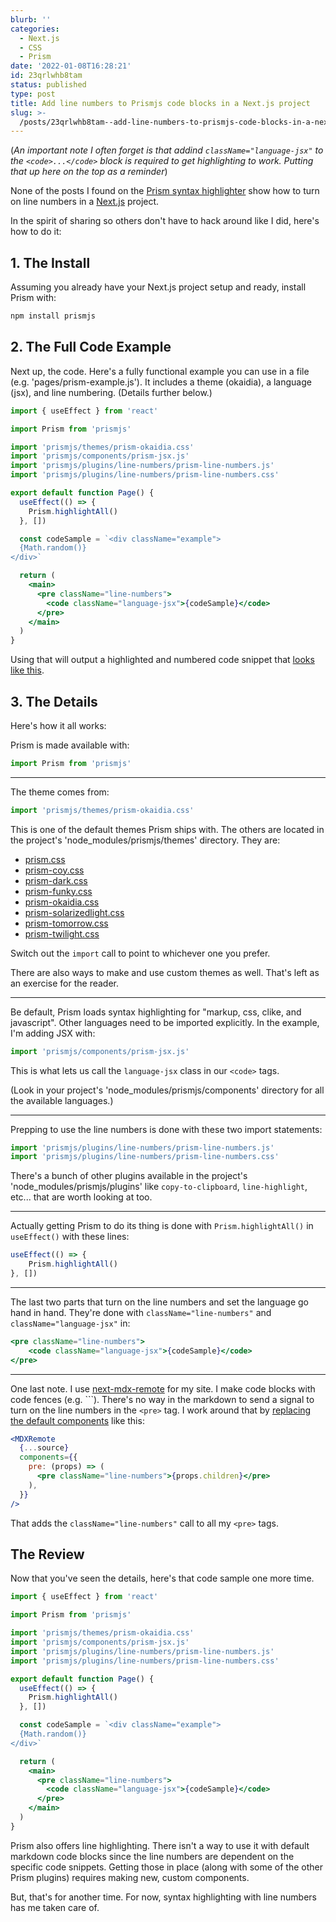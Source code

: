 ```yaml
---
blurb: ''
categories:
  - Next.js
  - CSS
  - Prism
date: '2022-01-08T16:28:21'
id: 23qrlwhb8tam
status: published
type: post
title: Add line numbers to Prismjs code blocks in a Next.js project
slug: >-
  /posts/23qrlwhb8tam--add-line-numbers-to-prismjs-code-blocks-in-a-nextjs-project
---
```


(_An important note I often forget is that addind <code>className="language-jsx"</code> to the `<code>...</code>` block is required to get highlighting to work. Putting that up here on the top as a reminder_)

None of the posts I found on the [Prism syntax highlighter](https://prismjs.com/) show how to turn on line numbers in a [Next.js](https://nextjs.org/) project. 

In the spirit of sharing so others don't have to hack around like I did, here's how to do it:

## 1. The Install

Assuming you already have your Next.js project setup and ready, install Prism with:

```bash
npm install prismjs
```

## 2. The Full Code Example

Next up, the code. Here's a fully functional example you can use in a file (e.g. 'pages/prism-example.js'). It includes a theme (okaidia), a language (jsx), and line numbering. (Details further below.)


```jsx
import { useEffect } from 'react'

import Prism from 'prismjs'

import 'prismjs/themes/prism-okaidia.css'
import 'prismjs/components/prism-jsx.js'
import 'prismjs/plugins/line-numbers/prism-line-numbers.js'
import 'prismjs/plugins/line-numbers/prism-line-numbers.css'

export default function Page() {
  useEffect(() => {
    Prism.highlightAll()
  }, [])

  const codeSample = `<div className="example">
  {Math.random()}
</div>`

  return (
    <main>
      <pre className="line-numbers">
        <code className="language-jsx">{codeSample}</code>
      </pre>
    </main>
  )
}
```

Using that will output a highlighted and numbered code snippet that [looks like this](https://scratchpad.alanwsmith.com/prism-minimal-example-with-line-numbers-and-theme).


## 3. The Details

Here's how it all works:

Prism is made available with:

```jsx
import Prism from 'prismjs'
```

---

The theme comes from:

```jsx
import 'prismjs/themes/prism-okaidia.css'
```

This is one of the default themes Prism ships with. The others are located in the project's 'node_modules/prismjs/themes' directory. They are:

- [prism.css](https://scratchpad.alanwsmith.com/prism-default-theme-examples/prism)
- [prism-coy.css](https://scratchpad.alanwsmith.com/prism-default-theme-examples/coy)
- [prism-dark.css](https://scratchpad.alanwsmith.com/prism-default-theme-examples/dark)
- [prism-funky.css](https://scratchpad.alanwsmith.com/prism-default-theme-examples/funky)
- [prism-okaidia.css](https://scratchpad.alanwsmith.com/prism-default-theme-examples/okaidia)
- [prism-solarizedlight.css](https://scratchpad.alanwsmith.com/prism-default-theme-examples/solarizedlight)
- [prism-tomorrow.css](https://scratchpad.alanwsmith.com/prism-default-theme-examples/tomorrow)
- [prism-twilight.css](https://scratchpad.alanwsmith.com/prism-default-theme-examples/twilight)

Switch out the `import` call to point to whichever one you prefer.

There are also ways to make and use custom themes as well. That's left as an exercise for the reader. 

--- 

Be default, Prism loads syntax highlighting for "markup, css, clike, and javascript". Other languages need to be imported explicitly. In the example, I'm adding JSX with:

```jsx
import 'prismjs/components/prism-jsx.js'
```

This is what lets us call the <code className="language-jsx border border-black">language-jsx</code> class in our <code className="border border-black language-markup">&lt;code&gt;</code> tags.

(Look in your project's 'node_modules/prismjs/components' directory for all the available languages.)

---

Prepping to use the line numbers is done with these two import statements:

```jsx
import 'prismjs/plugins/line-numbers/prism-line-numbers.js'
import 'prismjs/plugins/line-numbers/prism-line-numbers.css'
```

There's a bunch of other plugins available in the project's 'node_modules/prismjs/plugins' like <code className="language-bash">copy-to-clipboard</code>, <code className="language-bash">line-highlight</code>, etc... that are worth looking at too.

---

Actually getting Prism to do its thing is done with <code className="language-jsx">Prism.highlightAll()</code> in <code className="language-jsx">useEffect()</code> with these lines: 

```jsx
useEffect(() => {
    Prism.highlightAll()
}, [])
```


---

The last two parts that turn on the line numbers and set the language go hand in hand. They're done with <code className="language-jsx">className="line-numbers"</code> and <code className="language-jsx">className="language-jsx"</code> in:


```jsx
<pre className="line-numbers">
    <code className="language-jsx">{codeSample}</code>
</pre>
```

---

One last note. I use [next-mdx-remote](https://github.com/hashicorp/next-mdx-remote) for my site. I make code blocks with code fences (e.g. &grave;&grave;&grave;). There's no way in the markdown to send a signal to turn on the line numbers in the <code className="language-markdown">&lt;pre&gt;</code> tag. I work around that by [replacing the default components](https://github.com/hashicorp/next-mdx-remote#replacing-default-components) like this:

```jsx
<MDXRemote
  {...source}
  components={{
    pre: (props) => (
      <pre className="line-numbers">{props.children}</pre>
    ),
  }}
/>
```

That adds the <code className="language-jsx">className="line-numbers"</code> call to all my <code className="language-markdown">&lt;pre&gt;</code> tags. 


## The Review

Now that you've seen the details, here's that code sample one more time.

```jsx
import { useEffect } from 'react'

import Prism from 'prismjs'

import 'prismjs/themes/prism-okaidia.css'
import 'prismjs/components/prism-jsx.js'
import 'prismjs/plugins/line-numbers/prism-line-numbers.js'
import 'prismjs/plugins/line-numbers/prism-line-numbers.css'

export default function Page() {
  useEffect(() => {
    Prism.highlightAll()
  }, [])

  const codeSample = `<div className="example">
  {Math.random()}
</div>`

  return (
    <main>
      <pre className="line-numbers">
        <code className="language-jsx">{codeSample}</code>
      </pre>
    </main>
  )
}
```

Prism also offers line highlighting. There isn't a way to use it with default markdown code blocks since the line numbers are dependent on the specific code snippets. Getting those in place (along with some of the other Prism plugins) requires making new, custom components. 

But, that's for another time. For now, syntax highlighting with line numbers has me taken care of.



